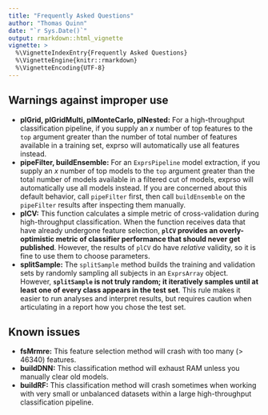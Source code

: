 ```yaml
---
title: "Frequently Asked Questions"
author: "Thomas Quinn"
date: "`r Sys.Date()`"
output: rmarkdown::html_vignette
vignette: >
  %\VignetteIndexEntry{Frequently Asked Questions}
  %\VignetteEngine{knitr::rmarkdown}
  %\VignetteEncoding{UTF-8}
---
```


## Warnings against improper use

* **plGrid, plGridMulti, plMonteCarlo, plNested:** For a high-throughput classification pipeline, if you supply an $x$ number of top features to the `top` argument greater than the number of total number of features available in a training set, exprso will automatically use all features instead.
* **pipeFilter, buildEnsemble:** For an `ExprsPipeline` model extraction, if you supply an $x$ number of top models to the `top` argument greater than the total number of models available in a filtered cut of models, exprso will automatically use all models instead. If you are concerned about this default behavior, call `pipeFilter` first, then call `buildEnsemble` on the `pipeFilter` results after inspecting them manually.
* **plCV:** This function calculates a simple metric of cross-validation during high-throughput classification. When the function receives data that have already undergone feature selection, **`plCV` provides an overly-optimistic metric of classifier performance that should never get published**. However, the results of `plCV` do have *relative* validity, so it is fine to use them to choose parameters.
* **splitSample:** The `splitSample` method builds the training and validation sets by randomly sampling all subjects in an `ExprsArray` object. However, **`splitSample` is not truly random; it iteratively samples until at least one of every class appears in the test set**. This rule makes it easier to run analyses and interpret results, but requires caution when articulating in a report how you chose the test set.

## Known issues

* **fsMrmre:** This feature selection method will crash with too many (> 46340) features.
* **buildDNN:** This classification method will exhaust RAM unless you manually clear old models.
* **buildRF:** This classification method will crash sometimes when working with very small or unbalanced datasets within a large high-throughput classification pipeline.
